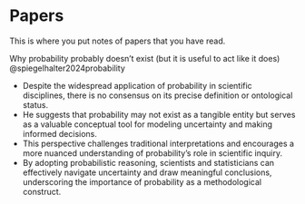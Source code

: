 # Papers

This is where you put notes of papers that you have read.

Why probability probably doesn't exist (but it is useful to act like it does) @spiegelhalter2024probability

- Despite the widespread application of probability in scientific disciplines, there is no consensus on its precise definition or ontological status. 
- He suggests that probability may not exist as a tangible entity but serves as a valuable conceptual tool for modeling uncertainty and making informed decisions. 
- This perspective challenges traditional interpretations and encourages a more nuanced understanding of probability's role in scientific inquiry.
- By adopting probabilistic reasoning, scientists and statisticians can effectively navigate uncertainty and draw meaningful conclusions, underscoring the importance of probability as a methodological construct.

